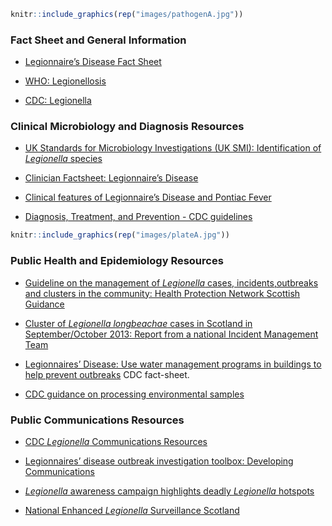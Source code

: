 
```r
knitr::include_graphics(rep("images/pathogenA.jpg"))
```

### Fact Sheet and General Information

* [Legionnaire's Disease Fact Sheet](https://www.cdc.gov/legionella/downloads/fs-legionnaires.pdf)

* [WHO: Legionellosis](https://www.who.int/news-room/fact-sheets/detail/legionellosis)

* [CDC: Legionella](https://www.cdc.gov/legionella/index.html)

### Clinical Microbiology and Diagnosis Resources

* [UK Standards for Microbiology Investigations (UK SMI): Identification of <i>Legionella</i> species](https://assets.publishing.service.gov.uk/government/uploads/system/uploads/attachment_data/file/422702/ID_18i3.pdf)

* [Clinician Factsheet: Legionnaire's Disease](https://www.cdc.gov/legionella/downloads/fs-legionella-clinicians.pdf)

* [Clinical features of Legionnaire's Disease and Pontiac Fever](https://www.cdc.gov/legionella/clinicians/clinical-features.html)

* [Diagnosis, Treatment, and Prevention - CDC guidelines](https://www.cdc.gov/legionella/clinicians/diagnostic-testing.html)

```r
knitr::include_graphics(rep("images/plateA.jpg"))
```

### Public Health and Epidemiology Resources

* [Guideline on the management of <i>Legionella</i> cases, incidents,outbreaks and clusters in the community: Health Protection Network Scottish Guidance](https://hpspubsrepo.blob.core.windows.net/hps-website/nss/2070/documents/1_legionella-guidelines-2014-2.pdf)

* [Cluster of <i>Legionella longbeachae</i> cases in Scotland in September/October 2013: Report from a national Incident Management Team](https://hpspubsrepo.blob.core.windows.net/hps-website/nss/1918/documents/1_legionella-outbreak-report-2014.pdf)

* [Legionnaires’ Disease: Use water management programs in buildings to help prevent outbreaks](https://www.cdc.gov/vitalsigns/pdf/2016-06-vitalsigns.pdf) CDC fact-sheet.

* [CDC guidance on processing environmental samples](https://www.cdc.gov/legionella/labs/procedures-manual.html)

### Public Communications Resources

* [CDC <i>Legionella</i> Communications Resources](https://www.cdc.gov/legionella/health-depts/communications-resources.html)

* [Legionnaires' disease outbreak investigation toolbox: Developing Communications](https://legionnaires.ecdc.europa.eu/?pid=600)

* [<i>Legionella</i> awareness campaign highlights deadly <i>Legionella</i> hotspots](https://hydrochemgroup.co.uk/2021/09/22/legionella-awareness-campaign-highlights-deadly-legionella-hotspots/)

* [National Enhanced <i>Legionella</i> Surveillance Scotland](https://publichealthscotland.scot/media/8072/2021-01-surveillance-form-legionella.pdf)